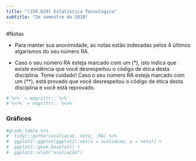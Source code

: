 ```yaml
---
title: "(150.029) Estatística Tecnológica"
subtitle: "2o semestre de 2018"
---
```


#Notas

- Para manter sua anonimidade,
as notas estão indexadas pelos 
4 últimos algarismos do seu número RA.

- Caso o seu número RA esteja marcado com um (*),
isto indica que existe evidência que você desrespeitou o
código de ética desta disciplina. Tome cuidado!
Caso o seu número RA esteja marcado com um (**),
está provado que você desrespeitou o 
código de ética desta disciplina e você está reprovado.

```r
#`%>%` = magrittr::`%>%`
#`%<>%` = magrittr::`%<>%`
```

### Gráficos

```r
#grade_table %>%
#  tidyr::gather(avaliacao, nota, -RA) %>%
#  ggplot2::ggplot(ggplot2::aes(x = avaliacao, y = nota)) +
#  ggplot2::geom_boxplot() +
#  ggplot2::xlab("avaliação")
```
